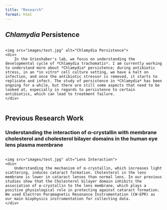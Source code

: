```yaml
---
title: "Research"
format: html
---
```


<style>
    .flex-container {
        display: flex !important;
        align-items: flex-start !important; /* Align items at the start of the flex container */
        margin-bottom: 20px !important; /* Adds space between the sections */
    }

    .flex-container img {
        width: 200px !important; /* Fixed width for all images */
        height: auto !important; /* Maintain aspect ratio */
        margin-right: 20px !important; /* Space between the image and the text */
    }

    @media (max-width: 768px) {
        .flex-container {
            flex-direction: column !important; /* Stack image and text vertically on small screens */
        }
        .flex-container img {
            width: 100% !important; /* Full width of the container */
            margin-right: 0 !important; /* No margin on the right */
            margin-bottom: 20px !important; /* Space below the image */
        }
    }
</style>


## *Chlamydia* Persistence

<div class="flex-container">
    <img src="images/test.jpg" alt="Chlamydia Persistence">
    <div>
        In the Grieshaber's lab, we focus on understanding the developmental cycle of *Chlamydia trachomatis*. I am currently working to understand more about *Chlamydia* persistence; during antibiotic stress, in an *in vitro* cell culture setting, we have a halt on infection, and once the antibiotic stressor is removed, it starts to replicate and infect. The study of persistence in *Chlamydia* has been ongoing for a while, but there are still some aspects that need to be looked at, especially in regards to persistence to certain antibiotics, which can lead to treatment failure.
    </div>
</div>

## Previous Research Work

### Understanding the interaction of α-crystallin with membrane cholesterol and cholesterol bilayer domains in the human eye lens plasma membrane

<div class="flex-container">
    <img src="images/test.jpg" alt="Lens Interaction">
    <div>
        Understanding the mechanism of α-crystallin, which increases light scattering, induces cataract formation. Cholesterol in the lens membrane is lower in cataract lenses than normal lens. In our previous studies show that the Cholesterol bilayer domain inhibits the association of α-crystallin to the lens membrane, which plays a positive physiological role in protecting against cataract formation. We used Electron Paramagnetic Resonance Instrumentation (CW-EPR) as our main biophysics instrumentation for collecting data.
    </div>
</div>

